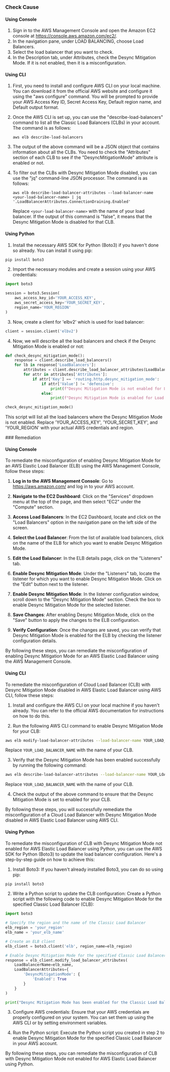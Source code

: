 

<Tabs><Tab title='Cause'>
### Check Cause

#### Using Console

1. Sign in to the AWS Management Console and open the Amazon EC2 console at https://console.aws.amazon.com/ec2/.
2. In the navigation pane, under LOAD BALANCING, choose Load Balancers.
3. Select the load balancer that you want to check.
4. In the Description tab, under Attributes, check the Desync Mitigation Mode. If it is not enabled, then it is a misconfiguration.

#### Using CLI

1. First, you need to install and configure AWS CLI on your local machine. You can download it from the official AWS website and configure it using the "aws configure" command. You will be prompted to provide your AWS Access Key ID, Secret Access Key, Default region name, and Default output format.

2. Once the AWS CLI is set up, you can use the "describe-load-balancers" command to list all the Classic Load Balancers (CLBs) in your account. The command is as follows:

   ```
   aws elb describe-load-balancers
   ```

3. The output of the above command will be a JSON object that contains information about all the CLBs. You need to check the "Attributes" section of each CLB to see if the "DesyncMitigationMode" attribute is enabled or not. 

4. To filter out the CLBs with Desync Mitigation Mode disabled, you can use the "jq" command-line JSON processor. The command is as follows:

   ```
   aws elb describe-load-balancer-attributes --load-balancer-name <your-load-balancer-name> | jq '.LoadBalancerAttributes.ConnectionDraining.Enabled'
   ```

   Replace `<your-load-balancer-name>` with the name of your load balancer. If the output of this command is "false", it means that the Desync Mitigation Mode is disabled for that CLB.

#### Using Python

1. Install the necessary AWS SDK for Python (Boto3) if you haven't done so already. You can install it using pip:
```python
pip install boto3
```

2. Import the necessary modules and create a session using your AWS credentials:
```python
import boto3

session = boto3.Session(
    aws_access_key_id='YOUR_ACCESS_KEY',
    aws_secret_access_key='YOUR_SECRET_KEY',
    region_name='YOUR_REGION'
)
```

3. Now, create a client for 'elbv2' which is used for load balancer:
```python
client = session.client('elbv2')
```

4. Now, we will describe all the load balancers and check if the Desync Mitigation Mode is enabled or not:
```python
def check_desync_mitigation_mode():
    response = client.describe_load_balancers()
    for lb in response['LoadBalancers']:
        attributes = client.describe_load_balancer_attributes(LoadBalancerArn=lb['LoadBalancerArn'])
        for attr in attributes['Attributes']:
            if attr['Key'] == 'routing.http.desync_mitigation_mode':
                if attr['Value'] != 'defensive':
                    print(f"Desync Mitigation Mode is not enabled for Load Balancer: {lb['LoadBalancerName']}")
                else:
                    print(f"Desync Mitigation Mode is enabled for Load Balancer: {lb['LoadBalancerName']}")

check_desync_mitigation_mode()
```
This script will list all the load balancers where the Desync Mitigation Mode is not enabled. Replace 'YOUR_ACCESS_KEY', 'YOUR_SECRET_KEY', and 'YOUR_REGION' with your actual AWS credentials and region.

</Tab>

<Tab title='Remediation'>
### Remediation

#### Using Console

To remediate the misconfiguration of enabling Desync Mitigation Mode for an AWS Elastic Load Balancer (ELB) using the AWS Management Console, follow these steps:

1. **Log in to the AWS Management Console**: Go to https://aws.amazon.com/ and log in to your AWS account.

2. **Navigate to the EC2 Dashboard**: Click on the "Services" dropdown menu at the top of the page, and then select "EC2" under the "Compute" section.

3. **Access Load Balancers**: In the EC2 Dashboard, locate and click on the "Load Balancers" option in the navigation pane on the left side of the screen.

4. **Select the Load Balancer**: From the list of available load balancers, click on the name of the ELB for which you want to enable Desync Mitigation Mode.

5. **Edit the Load Balancer**: In the ELB details page, click on the "Listeners" tab.

6. **Enable Desync Mitigation Mode**: Under the "Listeners" tab, locate the listener for which you want to enable Desync Mitigation Mode. Click on the "Edit" button next to the listener.

7. **Enable Desync Mitigation Mode**: In the listener configuration window, scroll down to the "Desync Mitigation Mode" section. Check the box to enable Desync Mitigation Mode for the selected listener.

8. **Save Changes**: After enabling Desync Mitigation Mode, click on the "Save" button to apply the changes to the ELB configuration.

9. **Verify Configuration**: Once the changes are saved, you can verify that Desync Mitigation Mode is enabled for the ELB by checking the listener configuration details.

By following these steps, you can remediate the misconfiguration of enabling Desync Mitigation Mode for an AWS Elastic Load Balancer using the AWS Management Console.

#### Using CLI

To remediate the misconfiguration of Cloud Load Balancer (CLB) with Desync Mitigation Mode disabled in AWS Elastic Load Balancer using AWS CLI, follow these steps:

1. Install and configure the AWS CLI on your local machine if you haven't already. You can refer to the official AWS documentation for instructions on how to do this.

2. Run the following AWS CLI command to enable Desync Mitigation Mode for your CLB:
   
```bash
aws elb modify-load-balancer-attributes --load-balancer-name YOUR_LOAD_BALANCER_NAME --load-balancer-attributes "DesyncMitigationMode.enabled=true"
```
Replace `YOUR_LOAD_BALANCER_NAME` with the name of your CLB.

3. Verify that the Desync Mitigation Mode has been enabled successfully by running the following command:
   
```bash
aws elb describe-load-balancer-attributes --load-balancer-name YOUR_LOAD_BALANCER_NAME
```
Replace `YOUR_LOAD_BALANCER_NAME` with the name of your CLB.

4. Check the output of the above command to ensure that the Desync Mitigation Mode is set to enabled for your CLB.

By following these steps, you will successfully remediate the misconfiguration of a Cloud Load Balancer with Desync Mitigation Mode disabled in AWS Elastic Load Balancer using AWS CLI.

#### Using Python

To remediate the misconfiguration of CLB with Desync Mitigation Mode not enabled for AWS Elastic Load Balancer using Python, you can use the AWS SDK for Python (Boto3) to update the load balancer configuration. Here's a step-by-step guide on how to achieve this:

1. Install Boto3:
If you haven't already installed Boto3, you can do so using pip:
```bash
pip install boto3
```

2. Write a Python script to update the CLB configuration:
Create a Python script with the following code to enable Desync Mitigation Mode for the specified Classic Load Balancer (CLB):

```python
import boto3

# Specify the region and the name of the Classic Load Balancer
elb_region = 'your_region'
elb_name = 'your_elb_name'

# Create an ELB client
elb_client = boto3.client('elb', region_name=elb_region)

# Enable Desync Mitigation Mode for the specified Classic Load Balancer
response = elb_client.modify_load_balancer_attributes(
    LoadBalancerName=elb_name,
    LoadBalancerAttributes={
        'DesyncMitigationMode': {
            'Enabled': True
        }
    }
)

print("Desync Mitigation Mode has been enabled for the Classic Load Balancer.")
```

3. Configure AWS credentials:
Ensure that your AWS credentials are properly configured on your system. You can set them up using the AWS CLI or by setting environment variables.

4. Run the Python script:
Execute the Python script you created in step 2 to enable Desync Mitigation Mode for the specified Classic Load Balancer in your AWS account.

By following these steps, you can remediate the misconfiguration of CLB with Desync Mitigation Mode not enabled for AWS Elastic Load Balancer using Python.


</Tab>
</Tabs>